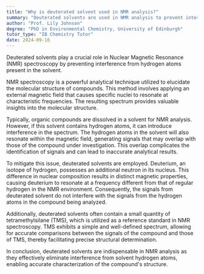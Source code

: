```yaml
---
title: "Why is deuterated solvent used in NMR analysis?"
summary: "Deuterated solvents are used in NMR analysis to prevent interference from the solvent's hydrogen atoms."
author: "Prof. Lily Johnson"
degree: "PhD in Environmental Chemistry, University of Edinburgh"
tutor_type: "IB Chemistry Tutor"
date: 2024-09-16
---
```


Deuterated solvents play a crucial role in Nuclear Magnetic Resonance (NMR) spectroscopy by preventing interference from hydrogen atoms present in the solvent.

NMR spectroscopy is a powerful analytical technique utilized to elucidate the molecular structure of compounds. This method involves applying an external magnetic field that causes specific nuclei to resonate at characteristic frequencies. The resulting spectrum provides valuable insights into the molecular structure.

Typically, organic compounds are dissolved in a solvent for NMR analysis. However, if this solvent contains hydrogen atoms, it can introduce interference in the spectrum. The hydrogen atoms in the solvent will also resonate within the magnetic field, generating signals that may overlap with those of the compound under investigation. This overlap complicates the identification of signals and can lead to inaccurate analytical results.

To mitigate this issue, deuterated solvents are employed. Deuterium, an isotope of hydrogen, possesses an additional neutron in its nucleus. This difference in nuclear composition results in distinct magnetic properties, causing deuterium to resonate at a frequency different from that of regular hydrogen in the NMR environment. Consequently, the signals from deuterated solvent do not interfere with the signals from the hydrogen atoms in the compound being analyzed.

Additionally, deuterated solvents often contain a small quantity of tetramethylsilane (TMS), which is utilized as a reference standard in NMR spectroscopy. TMS exhibits a simple and well-defined spectrum, allowing for accurate comparisons between the signals of the compound and those of TMS, thereby facilitating precise structural determination.

In conclusion, deuterated solvents are indispensable in NMR analysis as they effectively eliminate interference from solvent hydrogen atoms, enabling accurate characterization of the compound's structure.
    